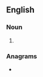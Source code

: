 {{also|ice-caps|ice caps}}
==English==

===Noun===
{{head|en|noun plural form}}

# {{plural of|icecap|lang=en}}

===Anagrams===
* {{anagrams|en|a=acceips|capisce|ipecacs}}